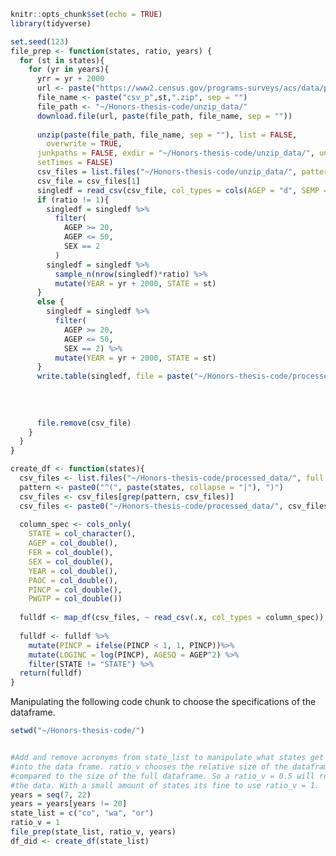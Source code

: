
```r
knitr::opts_chunk$set(echo = TRUE)
library(tidyverse)

```

```r
set.seed(123)
file_prep <- function(states, ratio, years) {
  for (st in states){
    for (yr in years){
      yrr = yr + 2000
      url <- paste("https://www2.census.gov/programs-surveys/acs/data/pums/",yrr, "/1-Year/csv_p",st,".zip", sep = "")
      file_name <- paste("csv_p",st,".zip", sep = "")
      file_path <- "~/Honors-thesis-code/unzip_data/"
      download.file(url, paste(file_path, file_name, sep = ""))
      
      unzip(paste(file_path, file_name, sep = ""), list = FALSE, 
        overwrite = TRUE,
      junkpaths = FALSE, exdir = "~/Honors-thesis-code/unzip_data/", unzip = "internal",
      setTimes = FALSE)
      csv_files = list.files("~/Honors-thesis-code/unzip_data/", pattern = "\\.csv$", full.names = T)
      csv_file = csv_files[1]
      singledf = read_csv(csv_file, col_types = cols(AGEP = "d", SEMP = "d" ))
      if (ratio != 1){
        singledf = singledf %>%
          filter(
            AGEP >= 20,
            AGEP <= 50,
            SEX == 2
          )
        singledf = singledf %>%
          sample_n(nrow(singledf)*ratio) %>%
          mutate(YEAR = yr + 2000, STATE = st)
      }
      else {
        singledf = singledf %>%
          filter(
            AGEP >= 20,
            AGEP <= 50,
            SEX == 2) %>%
          mutate(YEAR = yr + 2000, STATE = st)
      }
      write.table(singledf, file = paste("~/Honors-thesis-code/processed_data/",st,yr,".csv", sep = ""), sep = ",", row.names = F)
        
        
      
      
      file.remove(csv_file)
    }
  }
}

create_df <- function(states){
  csv_files <- list.files("~/Honors-thesis-code/processed_data/", full.names = F)
  pattern <- paste0("^(", paste(states, collapse = "|"), ")")
  csv_files <- csv_files[grep(pattern, csv_files)]
  csv_files <- paste0("~/Honors-thesis-code/processed_data/", csv_files)
  
  column_spec <- cols_only(
    STATE = col_character(),
    AGEP = col_double(),
    FER = col_double(),
    SEX = col_double(),
    YEAR = col_double(),
    PAOC = col_double(),
    PINCP = col_double(),
    PWGTP = col_double())
  
  fulldf <- map_df(csv_files, ~ read_csv(.x, col_types = column_spec))
  
  fulldf <- fulldf %>%
    mutate(PINCP = ifelse(PINCP < 1, 1, PINCP))%>%
    mutate(LOGINC = log(PINCP), AGESQ = AGEP^2) %>%
    filter(STATE != "STATE") %>%
  return(fulldf)
}
```


Manipulating the following code chunk to choose the specifications of 
the dataframe.
```r
setwd("~/Honors-thesis-code/")


#Add and remove acronyms from state_list to manipulate what states get saved
#into the data frame. ratio_v chooses the relative size of the dataframe saved
#compared to the size of the full dataframe. So a ratio_v = 0.5 will remove half
#the data. With a small amount of states its fine to use ratio_v = 1.
years = seq(7, 22)
years = years[years != 20]
state_list = c("co", "wa", "or")
ratio_v = 1
file_prep(state_list, ratio_v, years)
df_did <- create_df(state_list)

```

